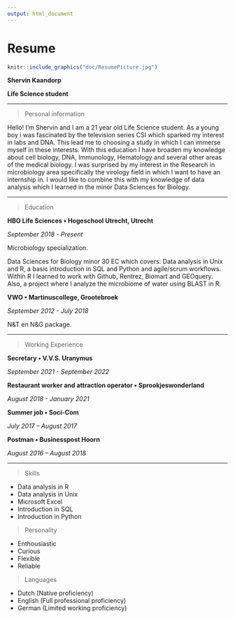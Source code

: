 ```yaml
---
output: html_document
---
```


# Resume

```R
knitr::include_graphics("doc/ResumePicture.jpg")
```

__Shervin Kaandorp__

__Life Science student__

***

> Personal information

Hello! I'm Shervin and I am a 21 year old Life Science student. As a young boy i was fascinated by the television series CSI which sparked my interest in labs and DNA. This lead me to choosing a study in which I can immerse myself in these interests. With this education I have broaden my knowledge about cell biology, DNA, Immunology, Hematology and several other areas of the medical biology. I was surprised by my interest in the Research in microbiology area specifically the virology field in which I want to have an internship in. I would like to combine this with my knowledge of data analysis which I learned in the minor Data Sciences for Biology.

***

> Education

__HBO Life Sciences • Hogeschool Utrecht, Utrecht__

_September 2018 - Present_

Microbiology specialization.

Data Sciences for Biology minor 30 EC which covers: Data analysis in Unix and R, a basic introduction in SQL and Python and agile/scrum workflows. Within R I learned to work with Github, Rentrez, Biomart and GEOquery. Also, a project where I analyze the microbiome of water using BLAST in R.


__VWO • Martinuscollege, Grootebroek__

_September 2012 - July 2018_

N&T en N&G package.

***

> Working Experience

__Secretary • V.V.S. Uranymus__

_September 2021 - September 2022_


__Restaurant worker and attraction operator • Sprookjeswonderland__

_August 2018 - January 2021_


__Summer job • Soci-Com__

_July 2017 – August 2017_

__Postman • Businesspost Hoorn__

_August 2016 – August 2018_

***

> Skills

* Data analysis in R 
* Data analysis in Unix
* Microsoft Excel
* Introduction in SQL
* Introduction in Python

> Personality

* Enthousiastic
* Curious
* Flexible
* Reliable


> Languages

* Dutch (Native proficiency)
* English (Full professional proficiency)
* German (Limited working proficiency)
